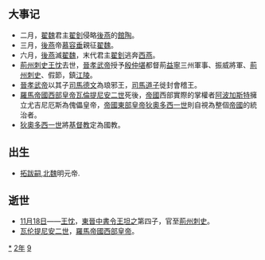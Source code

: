 {{yearTOC|392|东晋'''[[太元_(晋孝武帝)|太元]]十七年'''；前秦'''[[太初_(苻登)|太初]]七年'''；后燕'''[[建興_(慕容垂)|建興]]七年'''；后秦'''[[建初_(姚萇)|建初]]七年'''；西燕'''[[中興_(慕容永)|中興]]七年'''；西秦'''[[太初_(乞伏乾歸)|太初]]五年'''；北魏'''[[登国|登国]]七年'''；后凉'''[[麟嘉_(呂光)|麟嘉]]四年'''；翟魏'''[[定鼎|定鼎]]二年'''}}

== 大事记 ==
*二月，[[翟魏|翟魏]]君主[[翟釗|翟釗]]侵略[[後燕|後燕]]的[[館陶|館陶]]。
*三月，[[後燕|後燕]]帝[[慕容垂|慕容垂]]親征[[翟魏|翟魏]]。
*六月，[[後燕|後燕]]滅[[翟魏|翟魏]]，末代君主[[翟釗|翟釗]]逃奔[[西燕|西燕]]。
*[[荊州|荊州]][[刺史|刺史]][[王忱_(晋朝)|王忱]]去世，[[晉孝武帝|晉孝武帝]]授予[[殷仲堪|殷仲堪]]都督荊[[益州|益]][[寧州|寧]]三州軍事、振威將軍、[[荊州|荊州]][[刺史|刺史]]、假節，鎮[[江陵|江陵]]。
*[[晉孝武帝|晉孝武帝]]以其子[[司馬德文|司馬德文]]為琅邪王，[[司馬道子|司馬道子]]徙封會稽王。
*[[羅馬帝國|羅馬帝國]][[羅馬皇帝|西部皇帝]][[瓦倫提尼安二世|瓦倫提尼安二世]]死後，[[羅馬帝國|帝國]]西部實際的掌權者[[阿波加斯特|阿波加斯特]]擁立尤吉尼厄斯為傀儡皇帝，[[羅馬帝國|帝國]][[羅馬皇帝|東部皇帝]][[狄奧多西一世|狄奧多西一世]]則自視為整個[[羅馬帝國|帝國]]的統治者。
*[[狄奧多西一世|狄奧多西一世]]將[[基督教|基督教]]定為國教。

== 出生 ==
*[[拓跋嗣|拓跋嗣]],[[北魏|北魏]]明元帝.

== 逝世 ==
{{Wikisource year mention}}
*[[11月18日|11月18日]]——[[王忱_(晋朝)|王忱]]，[[東晉|東晉]][[中書令|中書令]][[王坦之|王坦之]]第四子，官至[[荊州|荊州]][[刺史|刺史]]。
*[[瓦伦提尼安二世|瓦伦提尼安二世]]，[[羅馬帝國|羅馬帝國]][[羅馬皇帝|西部皇帝]]。

[[Category:392年|*]]
[[Category:390年代|2年]]
[[Category:4世纪各年|9]]